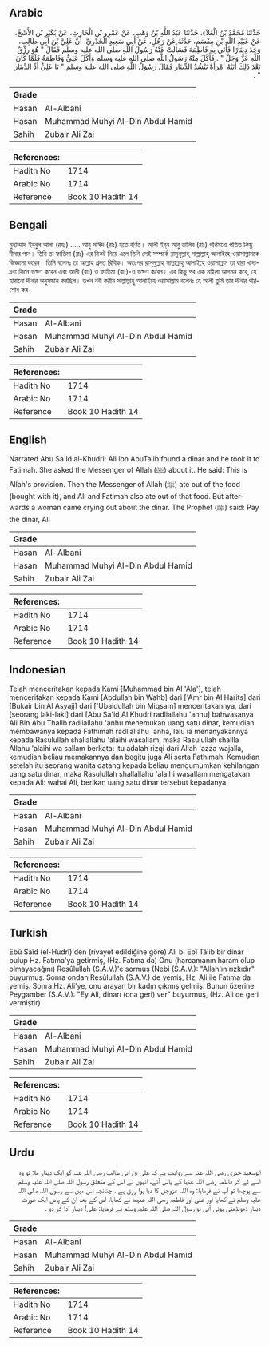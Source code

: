 ## Arabic


<div dir="rtl" lang="ar" style={{fontSize:'larger',backgroundColor:'#f8f9fa',padding:20}}>
حَدَّثَنَا مُحَمَّدُ بْنُ الْعَلاَءِ، حَدَّثَنَا عَبْدُ اللَّهِ بْنُ وَهْبٍ، عَنْ عَمْرِو بْنِ الْحَارِثِ، عَنْ بُكَيْرِ بْنِ الأَشَجِّ، عَنْ عُبَيْدِ اللَّهِ بْنِ مِقْسَمٍ، حَدَّثَهُ عَنْ رَجُلٍ، عَنْ أَبِي سَعِيدٍ الْخُدْرِيِّ، أَنَّ عَلِيَّ بْنَ أَبِي طَالِبٍ، وَجَدَ دِينَارًا فَأَتَى بِهِ فَاطِمَةَ فَسَأَلَتْ عَنْهُ رَسُولَ اللَّهِ صلى الله عليه وسلم فَقَالَ ‏"‏ هُوَ رِزْقُ اللَّهِ عَزَّ وَجَلَّ ‏"‏ ‏.‏ فَأَكَلَ مِنْهُ رَسُولُ اللَّهِ صلى الله عليه وسلم وَأَكَلَ عَلِيٌّ وَفَاطِمَةُ فَلَمَّا كَانَ بَعْدَ ذَلِكَ أَتَتْهُ امْرَأَةٌ تَنْشُدُ الدِّينَارَ فَقَالَ رَسُولُ اللَّهِ صلى الله عليه وسلم ‏"‏ يَا عَلِيُّ أَدِّ الدِّينَارَ ‏"‏ ‏.‏
</div>
<div style={{backgroundColor:'#f8f9fa',padding:20, marginBottom: 10}}><table> <thead> <tr> <th>Grade</th> <th></th> </tr> </thead> <tbody> <tr><td>Hasan</td><td>Al-Albani</td></tr><tr><td>Hasan</td><td>Muhammad Muhyi Al-Din Abdul Hamid</td></tr><tr><td>Sahih</td><td>Zubair Ali Zai</td></tr></tbody></table><table> <thead> <tr> <th>References:</th> <th></th> </tr> </thead> <tbody><tr><td>Hadith No</td><td>1714</td></tr><tr><td>Arabic No</td><td>1714</td></tr><tr><td>Reference</td><td>Book 10 Hadith 14</td></tr></tbody></table></div>

## Bengali


<div dir="ltr" lang="bn" style={{fontSize:'larger',backgroundColor:'#f8f9fa',padding:20}}>
মুহাম্মাদ ইব্‌নুল আলা (রহঃ) ..... আবু সাঈদ (রাঃ) হতে বর্ণিত। আলী ইব্‌ন আবু তালিব (রাঃ) পথিমধ্যে পতিত কিছু দীনার পান। তিনি তা ফাতিমা (রাঃ) এর নিকট নিয়ে এলে তিনি সেই সম্পর্কে রাসূলুল্লাহ্‌ সাল্লাল্লাহু আলাইহে ওয়াসাল্লামকে জিজ্ঞাসা করেন। তিনি বলেনঃ তা আল্লাহ প্রদত্ত রিযিক। অতঃপর রাসূলুল্লাহ্‌ সাল্লাল্লাহু আলাইহে ওয়াসাল্লাম তা দ্বারা খাদ্যদ্রব্য কিনে ভক্ষণ করেন এবং আলী (রাঃ) ও ফাতিমা (রাঃ)-ও ভক্ষণ করেন। এর কিছু পর এক মহিলা আগমন করে, যে হারানো দীনার অনুসন্ধান করছিল। তখন নবী করীম সাল্লাল্লাহু আলাইহে ওয়াসাল্লাম বলেনঃ হে আলী তুমি তার দীনার পরিশোধ কর।
</div>
<div style={{backgroundColor:'#f8f9fa',padding:20, marginBottom: 10}}><table> <thead> <tr> <th>Grade</th> <th></th> </tr> </thead> <tbody> <tr><td>Hasan</td><td>Al-Albani</td></tr><tr><td>Hasan</td><td>Muhammad Muhyi Al-Din Abdul Hamid</td></tr><tr><td>Sahih</td><td>Zubair Ali Zai</td></tr></tbody></table><table> <thead> <tr> <th>References:</th> <th></th> </tr> </thead> <tbody><tr><td>Hadith No</td><td>1714</td></tr><tr><td>Arabic No</td><td>1714</td></tr><tr><td>Reference</td><td>Book 10 Hadith 14</td></tr></tbody></table></div>

## English


<div dir="ltr" lang="en" style={{fontSize:'larger',backgroundColor:'#f8f9fa',padding:20}}>
Narrated Abu Sa'id al-Khudri: Ali ibn AbuTalib found a dinar and he took it to Fatimah. She asked the Messenger of Allah (ﷺ) about it. He said: This is Allah's provision. Then the Messenger of Allah (ﷺ) ate out of the food (bought with it), and Ali and Fatimah also ate out of that food. But afterwards a woman came crying out about the dinar. The Prophet (ﷺ) said: Pay the dinar, Ali
</div>
<div style={{backgroundColor:'#f8f9fa',padding:20, marginBottom: 10}}><table> <thead> <tr> <th>Grade</th> <th></th> </tr> </thead> <tbody> <tr><td>Hasan</td><td>Al-Albani</td></tr><tr><td>Hasan</td><td>Muhammad Muhyi Al-Din Abdul Hamid</td></tr><tr><td>Sahih</td><td>Zubair Ali Zai</td></tr></tbody></table><table> <thead> <tr> <th>References:</th> <th></th> </tr> </thead> <tbody><tr><td>Hadith No</td><td>1714</td></tr><tr><td>Arabic No</td><td>1714</td></tr><tr><td>Reference</td><td>Book 10 Hadith 14</td></tr></tbody></table></div>

## Indonesian


<div dir="ltr" lang="id" style={{fontSize:'larger',backgroundColor:'#f8f9fa',padding:20}}>
Telah menceritakan kepada Kami [Muhammad bin Al 'Ala'], telah menceritakan kepada Kami [Abdullah bin Wahb] dari ['Amr bin Al Harits] dari [Bukair bin Al Asyajj] dari ['Ubaidullah bin Miqsam] menceritakannya, dari [seorang laki-laki] dari [Abu Sa'id Al Khudri radliallahu 'anhu] bahwasanya Ali Bin Abu Thalib radliallahu 'anhu menemukan uang satu dinar, kemudian membawanya kepada Fathimah radliallahu 'anha, lalu ia menanyakannya kepada Rasulullah shallallahu 'alaihi wasallam, maka Rasulullah shallla Allahu 'alaihi wa sallam berkata: itu adalah rizqi dari Allah 'azza wajalla, kemudian beliau memakannya dan begitu juga Ali serta Fathimah. Kemudian setelah itu seorang wanita datang kepada beliau mengumumkan kehilangan uang satu dinar, maka Rasulullah shallallahu 'alaihi wasallam mengatakan kepada Ali: wahai Ali, berikan uang satu dinar tersebut kepadanya
</div>
<div style={{backgroundColor:'#f8f9fa',padding:20, marginBottom: 10}}><table> <thead> <tr> <th>Grade</th> <th></th> </tr> </thead> <tbody> <tr><td>Hasan</td><td>Al-Albani</td></tr><tr><td>Hasan</td><td>Muhammad Muhyi Al-Din Abdul Hamid</td></tr><tr><td>Sahih</td><td>Zubair Ali Zai</td></tr></tbody></table><table> <thead> <tr> <th>References:</th> <th></th> </tr> </thead> <tbody><tr><td>Hadith No</td><td>1714</td></tr><tr><td>Arabic No</td><td>1714</td></tr><tr><td>Reference</td><td>Book 10 Hadith 14</td></tr></tbody></table></div>

## Turkish


<div dir="ltr" lang="tr" style={{fontSize:'larger',backgroundColor:'#f8f9fa',padding:20}}>
Ebû Saîd (el-Hudrî)'den (rivayet edildiğine göre) Ali b. Ebî Tâlib bir dinar bulup Hz. Fatıma'ya getirmiş, (Hz. Fatıma da) Onu (harcamanın haram olup olmayacağını) Resûlullah (S.A.V.)'e sormuş (Nebi (S.A.V.): "Allah'ın rızkıdır" buyurmuş. Sonra ondan Resûlullah (S.A.V.) de yemiş, Hz. Ali ile Fatıma da yemiş. Sonra Hz. Ali'ye, onu arayan bir kadın çıkmış gelmiş. Bunun üzerine Peygamber (S.A.V.): "Ey Ali, dinarı (ona geri) ver" buyurmuş, (Hz. Ali de geri vermiştir)
</div>
<div style={{backgroundColor:'#f8f9fa',padding:20, marginBottom: 10}}><table> <thead> <tr> <th>Grade</th> <th></th> </tr> </thead> <tbody> <tr><td>Hasan</td><td>Al-Albani</td></tr><tr><td>Hasan</td><td>Muhammad Muhyi Al-Din Abdul Hamid</td></tr><tr><td>Sahih</td><td>Zubair Ali Zai</td></tr></tbody></table><table> <thead> <tr> <th>References:</th> <th></th> </tr> </thead> <tbody><tr><td>Hadith No</td><td>1714</td></tr><tr><td>Arabic No</td><td>1714</td></tr><tr><td>Reference</td><td>Book 10 Hadith 14</td></tr></tbody></table></div>

## Urdu


<div dir="rtl" lang="ur" style={{fontSize:'larger',backgroundColor:'#f8f9fa',padding:20}}>
ابوسعید خدری رضی اللہ عنہ سے روایت ہے کہ علی بن ابی طالب رضی اللہ عنہ کو ایک دینار ملا تو وہ اسے لے کر فاطمہ رضی اللہ عنہا کے پاس آئے، انہوں نے اس کے متعلق رسول اللہ صلی اللہ علیہ وسلم سے پوچھا تو آپ نے فرمایا: وہ اللہ عزوجل کا دیا ہوا رزق ہے ، چنانچہ اس میں سے رسول اللہ صلی اللہ علیہ وسلم نے کھایا اور علی اور فاطمہ رضی اللہ عنہما نے کھایا، اس کے بعد ان کے پاس ایک عورت دینار ڈھونڈھتی ہوئی آئی تو رسول اللہ صلی اللہ علیہ وسلم نے فرمایا: علی! دینار ادا کر دو ۔
</div>
<div style={{backgroundColor:'#f8f9fa',padding:20, marginBottom: 10}}><table> <thead> <tr> <th>Grade</th> <th></th> </tr> </thead> <tbody> <tr><td>Hasan</td><td>Al-Albani</td></tr><tr><td>Hasan</td><td>Muhammad Muhyi Al-Din Abdul Hamid</td></tr><tr><td>Sahih</td><td>Zubair Ali Zai</td></tr></tbody></table><table> <thead> <tr> <th>References:</th> <th></th> </tr> </thead> <tbody><tr><td>Hadith No</td><td>1714</td></tr><tr><td>Arabic No</td><td>1714</td></tr><tr><td>Reference</td><td>Book 10 Hadith 14</td></tr></tbody></table></div>